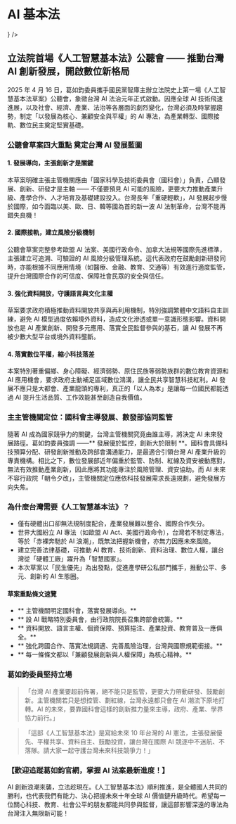 
# AI 基本法

<Cards>
  <Card
    href="https://ipfs.juchunko.com/ipfs/bafybeiak2etnaeqikc3pgqrv5gf74m4hdgh3czxqat2ghc3kdonfijvvgm"
    target="_blank"
    title="人工智慧基本法草案"
    icon={<Scale strokeWidth={1} />}
  />
</Cards>

## 立法院首場《人工智慧基本法》公聽會 —— 推動台灣 AI 創新發展，開啟數位新格局

2025 年 4 月 16 日，葛如鈞委員攜手國民黨智庫主辦立法院史上第一場《人工智慧基本法草案》公聽會，象徵台灣 AI 法治元年正式啟動。因應全球 AI 技術飛速進展，以及社會、經濟、產業、法治等各層面的劇烈變化，台灣必須及時掌握趨勢，制定「以發展為核心、兼顧安全與平權」的 AI 專法，為產業轉型、國際接軌、數位民主奠定堅實基礎。

### 公聽會草案四大重點 奠定台灣 AI 發展藍圖

#### 1. 發展導向，主張創新才是關鍵

本草案明確主張主管機關應由「國家科學及技術委員會（國科會）」負責，凸顯發展、創新、研發才是主軸 —— 不僅要預見 AI 可能的風險，更要大力推動產業升級、產學合作、人才培育及基礎建設投入。台灣長年「重硬輕軟」，AI 發展起步慢於國際，如今面臨以美、歐、日、韓等國為首的新一波 AI 法制革命，台灣不能再錯失良機！

#### 2. 國際接軌，建立風險分級機制

公聽會草案完整參考歐盟 AI 法案、美國行政命令、加拿大法規等國際先進標準，主張建立可追溯、可驗證的 AI 風險分級管理系統。這代表政府在鼓勵創新研發同時，亦能根據不同應用情境（如醫療、金融、教育、交通等）有效進行適度監管，提升台灣國際合作的可信度、保障社會民眾的安全與信任。

#### 3. 強化資料開放，守護語言與文化主權

草案要求政府積極推動資料開放共享與再利用機制，特別強調繁體中文語料自主訓練，避免 AI 模型過度依賴境外資料，造成文化滲透或單一意識形態影響。資料開放也是 AI 產業創新、開發多元應用、落實全民監督參與的基石，讓 AI 發展不再被少數大型平台或境外資料壟斷。

#### 4. 落實數位平權，縮小科技落差

本案特別著重偏鄉、身心障礙、經濟弱勢、原住民族等弱勢族群的數位教育資源和 AI 應用機會，要求政府主動補足區域數位鴻溝，讓全民共享智慧科技紅利。AI 發展不應只是大都會、產業龍頭的專利，真正的「以人為本」是讓每一位國民都能透過 AI 提升生活品質、工作效能甚至創造自我價值。

### 主主管機關定位：國科會主導發展、數發部協同監管

隨著 AI 成為國家競爭力的關鍵，台灣主管機關究竟由誰主導，將決定 AI 未來發展路徑。葛如鈞委員強調 ——** 發展優於監控，創新大於限制 **。國科會具備科技預算分配、研發創新推動及跨部會溝通能力，是最適合引領台灣 AI 產業升級的專責機構。相比之下，數位發展部近年偏重於監管、防制、紅線及資安被動應對，無法有效推動產業創新，因此應將其功能專注於風險管理、資安協助。而 AI 未來不容行政院「朝令夕改」，主管機關定位應依科技發展需求長遠規劃，避免發展方向失焦。

### 為什麼台灣需要《人工智慧基本法》？

- 僅有硬體出口卻無法規制度配合，產業發展難以整合、國際合作失分。
- 世界大國紛立 AI 專法（如歐盟 AI Act、美國行政命令），台灣若不制定專法，等於「赤裸奔馳於 AI 浪潮」，既無法把握新機會，亦無力因應未來風險。
- 建立完善法律基礎，可推動 AI 教育、技術創新、資料治理、數位人權，讓台灣從「硬體工廠」躍升為「智慧國家」。
- 本次草案以「民生優先」為出發點，促進產學研公私部門攜手，推動公平、多元、創新的 AI 生態圈。

#### 草案重點條文速覽

- ** 主管機關明定國科會，落實發展導向。**
- ** 設 AI 戰略特別委員會，由行政院院長召集跨部會統籌。**
- ** 資料開放、語言主權、個資保障、預算挹注、產業投資、教育普及一應俱全。**
- ** 強化跨國合作、落實法規調適、完善風險治理，台灣與國際規範銜接。**
- ** 每一條條文都以「兼顧發展創新與人權保障」為核心精神。**

### 葛如鈞委員堅持立場

> 「台灣 AI 產業要超前佈署，絕不能只是監管，更要大力帶動研發、鼓勵創新。主管機關若只是想控管、劃紅線，台灣永遠都只會在 AI 潮流下原地打轉。AI 的未來，要靠國科會這樣的創新推力量來主導，政府、產業、學界協力前行。」

> 「這部《人工智慧基本法》是寫給未來 10 年台灣的 AI 憲法，主張發展優先、平權共享、資料自主、鼓勵投資，讓台灣在國際 AI 競逐中不迷航、不落隊。請大家一起守護台灣未來科技競爭力！」

### 【歡迎追蹤葛如鈞官網，掌握 AI 法案最新進度！】

AI 創新浪潮來襲，立法趁現在。《人工智慧基本法》順利推進，是全體國人共同的勝利，也代表我們有能力、決心把握未來十年全球 AI 價值鏈升級時代。希望每一位關心科技、教育、社會公平的朋友都能共同參與監督，讓這部影響深遠的專法為台灣注入無限新可能！

